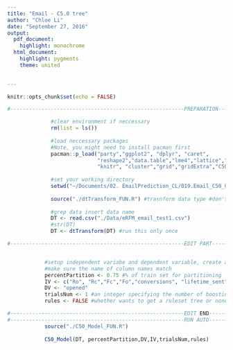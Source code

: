 ```yaml
---
title: "Email - C5.0 tree"
author: "Chloe Li"
date: "September 27, 2016"
output:
  pdf_document:
    highlight: monochrome
  html_document:
    highlight: pygments
    theme: united
  

---
```


```r
knitr::opts_chunk$set(echo = FALSE)
```


```r
#--------------------------------------------------------PREPARATION---------------------------------------------------------------#

              #clear environment if neccessary
              rm(list = ls())
              
              #load neccessary packages
              #Note, you might need to install pacman first
              pacman::p_load("party","ggplot2", "dplyr", "caret",
                             "reshape2","data.table","lme4","lattice","plyr",
                             "knitr", "cluster","grid","gridExtra","C50","e1071","partykit")
              
              #set your working directory
              setwd("~/Documents/02. EmailPrediction_CL/019.Email_C50_CL/")
              
              source("./dtTransform_FUN.R") #trasnform data type #don't change
              
              #grep data insert data name
              DT <- read.csv("./Data/eRFM_email_test1.csv")
              #str(DT)
              DT <- dtTransform(DT) #run this only once

#--------------------------------------------------------EDIT PART---------------------------------------------------------------#


            #setup independent variabe and dependent variable, create a formula, setup partition percentage
            #make sure the name of column names match
            percentPartition <- 0.75 #% of train set for partitioning
            IV <- c("Ro", "Rc","Fc","Fo","conversions", "lifetime_sent","clusterNum")
            DV <- "opened"
            trialsNum <- 1 #an integer specifying the number of boosting iterations. A value of one indicates that a single model is used.
            rules <- FALSE #whether wants to get a ruleset tree or none rule set. Rule set might provide clearer logic

#--------------------------------------------------------EDIT END---------------------------------------------------------------#
#--------------------------------------------------------RUN AUTO---------------------------------------------------------------#
            source("./C50_Model_FUN.R")
            
            C50_Model(DT, percentPartition,DV,IV,trialsNum,rules)

```